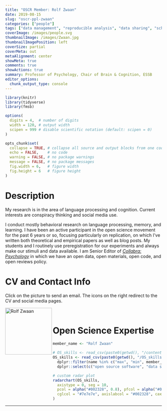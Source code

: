 ```yaml
---
title: "OSCR Member: Rolf Zwaan"
date: 2019-08-15
slug: "oscr-ppl-zwaan"
categories: ["people"]
tags: ["data management", "reproducible analysis", "data sharing", "school-rsm"] # top 3 categories + unique + school
coverImage: /images/people.svg
thumbnailImage: /images/Zwaan.jpg
thumbnailImagePosition: left
coverSize: partial
coverMeta: out
metaAlignment: center
showMeta: true
comments: true
showActions: true
summary: Professor of Psychology, Chair of Brain & Cognition, ESSB
editor_options: 
  chunk_output_type: console
---
```


```r

library(knitr)
library(tidyverse)
library(fmsb)

options(
  digits = 4,  # number of digits
  width = 120, # output width
  scipen = 999 # disable scientific notation (default: scipen = 0)
)

opts_chunk$set(
  collapse = TRUE, # collapse all source and output blocks from one code chunk into a single block
  echo = FALSE,    # no code
  warning = FALSE, # no package warnings
  message = FALSE, # no package messages
  fig.width = 6,   # figure width
  fig.height = 6   # figure height
)

```

# Description

My research is in the area of language processing and cognition. Current interests are conspiracy thinking and social media use.

I conduct mostly behavioral research on language processing, memory, and learning. I have been an active participant in the open science movement for the past 6 years or so, focusing particularly on replication, on which I've written both theoretical and empirical papers as well as blog posts. My students and I routinely use preregistration for our experiments and always make our stimuli and data available. I am Senior Editor of [_Collabra: Psychology_](https://www.collabra.org/) in which we have an open data, open materials, open code, and open reviews policy.

# CV and Contact Info

Click on the picture to send an email. The icons on the right redirect to the CV and social media pages.

<!-- EMAIL -->
<p>
  <a href="mailto:zwaan@essb.eur.nl">
  <img border="0" alt="Rolf Zwaan" src="/images/Zwaan.jpg" width="150" height="150" align="left">
  </a>
</p>

<!-- CV -->
<p align="center">
  <a href="https://www.eur.nl/people/rolf-zwaan" class="fa fa-file fa-2x" style="color:#00B969;">
  </a>
</p>

<!-- TWITTER -->
<p align="center">
  <a href="https://twitter.com/RolfZwaan" class="fa fa-twitter fa-2x">
  </a>
</p>

<!-- GOOGLE SCHOLAR -->
<p align="center">
  <a href="https://scholar.google.com/citations?user=ICnWlukAAAAJ&hl=nl
https://www.researchgate.net/profile/Rolf_Zwaan" class="ai ai-google-scholar fa-2x" style="color:#000000;">
  </a>
</p>

<BR>

# Open Science Expertise

```r

member_name <- "Rolf Zwaan"

# OS_skills <- read_csv(paste0(getwd(), "/content/post/OS_skills.csv")) %>% # when testing
OS_skills <- read_csv(paste0(getwd(), "/OS_skills.csv")) %>%
  dplyr::filter(name %in% c("max", "min", member_name)) %>%
  dplyr::select(c("open source software", "data sharing", "data management", "reproducible analysis", "open access", "preregistration"))

# custom radar plot
radarchart(OS_skills,
  axistype = 0, seg = 10,
  pcol = alpha("#002328", 0.8), pfcol = alpha("#00B969", 0.6), plwd = 4, centerzero = TRUE, # polygon
  cglcol = "#7e7e7e", axislabcol = "#002328", caxislabels = seq(0, 10, 2), cglwd = 0.8 # grid
)

```

***


